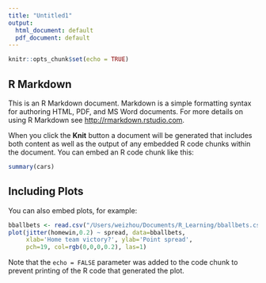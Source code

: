 ```yaml
---
title: "Untitled1"
output:
  html_document: default
  pdf_document: default
---
```


```r
knitr::opts_chunk$set(echo = TRUE)
```

## R Markdown

This is an R Markdown document. Markdown is a simple formatting syntax for authoring HTML, PDF, and MS Word documents. For more details on using R Markdown see <http://rmarkdown.rstudio.com>.

When you click the **Knit** button a document will be generated that includes both content as well as the output of any embedded R code chunks within the document. You can embed an R code chunk like this:

```r
summary(cars)
```

## Including Plots

You can also embed plots, for example:

```r
bballbets <- read.csv("/Users/weizhou/Documents/R_Learning/bballbets.csv")
plot(jitter(homewin,0.2) ~ spread, data=bballbets,
     xlab='Home team victory?', ylab='Point spread',
     pch=19, col=rgb(0,0,0,0.2), las=1)
```

Note that the `echo = FALSE` parameter was added to the code chunk to prevent printing of the R code that generated the plot.
